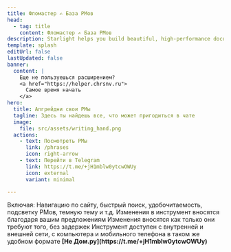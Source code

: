```yaml
---
title: Фломастер ✍ База РМов
head:
  - tag: title
    content: Фломастер ✍ База РМов
description: Starlight helps you build beautiful, high-performance documentation websites with Astro.
template: splash
editUrl: false
lastUpdated: false
banner:
  content: |
    Еще не пользуешься расширением?
    <a href="https://helper.chrsnv.ru">
      Самое время начать
    </a>
hero:
  title: Апгрейдни свои РМы
  tagline: Здесь ты найдешь все, что может пригодиться в чате
  image:
    file: src/assets/writing_hand.png
  actions:
    - text: Посмотреть РМы
      link: /phrases
      icon: right-arrow
    - text: Перейти в Telegram
      link: https://t.me/+jH1mblw0ytcwOWUy
      icon: external
      variant: minimal

---
```



<CardGrid stagger>
	<Card title="Удобство" icon="open-book">
		Включая: Навигацию по сайту, быстрый поиск, удобочитаемость, подсветку РМов, темную тему и т.д.
	</Card>
	<Card title="Адаптивность" icon="rocket">
		Изменения в инструмент вносятся благодаря вашим предложениям
	</Card>
	<Card title="Обновляемость" icon="document">
		Изменения вносятся как только они требуют того, без задержек
	</Card>
	<Card title="Доступность" icon="puzzle">
		Инструмент доступен с внутренней и внешней сети, с компьютера и мобильного телефона в таком же удобном формате
	</Card>
</CardGrid>

<AboutAstro title="Сделано с любовью в">
<b>[Не Дом.ру](https://t.me/+jH1mblw0ytcwOWUy)</b>
</AboutAstro>